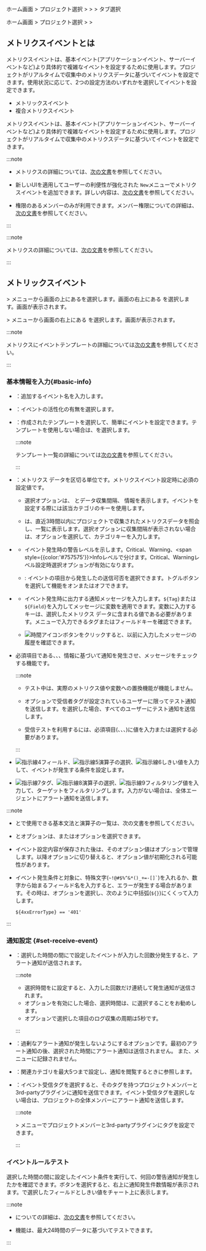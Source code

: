 <Xclude product="npm">

ホーム画面 &gt; プロジェクト選択 &gt; <Cmdname sid="event_statistic" className="uitext" /> &gt; <Cmdname sid="event_setting" className="uitext" /> &gt; <Cmdname sid="metrics" className="uitext" />タブ選択

</Xclude>

<InDoc product="npm">

ホーム画面 &gt; プロジェクト選択 &gt; <Cmdname sid="event_statistic" className="uitext" /> &gt; <Cmdname sid="event_setting" className="uitext" />

</InDoc>

## メトリクスイベントとは

<Xclude product='npm'>

メトリクスイベントは、基本イベント(アプリケーションイベント、サーバーイベントなど)より具体的で複雑なイベントを設定するために使用します。プロジェクトがリアルタイムで収集中のメトリクスデータに基づいてイベントを設定できます。使用状況に応じて、2つの設定方法のいずれかを選択してイベントを設定できます。

- メトリックスイベント
- 複合メトリクスイベント

</Xclude>

<InDoc product='npm'>

メトリクスイベントは、基本イベント(アプリケーションイベント、サーバーイベントなど)より具体的で複雑なイベントを設定するために使用します。プロジェクトがリアルタイムで収集中のメトリクスデータに基づいてイベントを設定できます。

</InDoc>

<Xclude product="amazon-cloudwatch,amazon-ecs,azure,ncloud,oracle-cloud">

:::note

- メトリクスの詳細については、[次の文書](metrics-intro)を参照してください。

- 新しいUIを適用してユーザーの利便性が強化された<Cmdname sid="side_eventSetting" className="uitext" /> <code class="newfunc">New</code>メニューでメトリクスイベントを追加できます。詳しい内容は、[次の文書](metric-warning-notice-new)を参照してください。

- <Cmdname sid="sms_alert_settings" className="b500" />権限のあるメンバーのみが利用できます。メンバー権限についての詳細は、[次の文書](../project/project-structure#project-auth)を参照してください。

:::

</Xclude>

<InDoc product="amazon-cloudwatch,amazon-ecs,azure,ncloud,oracle-cloud">

:::note

メトリクスの詳細については、[次の文書](metrics-intro)を参照してください。

:::

</InDoc>

## メトリックスイベント

<Xclude product="npm">

<Cmdname sid="event_statistic" className="uitext" /> &gt; <Cmdname sid="event_setting" className="uitext" />メニューから画面の上にある<Cmdname sid="metrics" className="uitext" />を選択します。画面の右上にある <Cmdname sid="add_notification" className="uitext" />を選択します。<Cmdname sid="metrics_event" className="uitext" />画面が表示されます。

</Xclude>

<InDoc product="npm">

<Cmdname sid="event_statistic" className="uitext" /> &gt; <Cmdname sid="event_setting" className="uitext" />メニューから画面の右上にある <Cmdname sid="add_notification" className="uitext" />を選択します。<Cmdname sid="metrics_event" className="uitext" />画面が表示されます。

</InDoc>

<ImgLang img='set-events-metrics.png' desc='メトリクスイベント' />

<InDoc product='kubernetes'>

:::note

メトリクスにイベントテンプレートの詳細については[次の文書](#template)を参照してください。

:::

</InDoc>

### 基本情報を入力{#basic-info}

- <Cmdname sid="event_name" className="uitext" />：追加するイベント名を入力します。

- <Cmdname sid="enable_events" className="uitext" />：イベントの活性化の有無を選択します。

- <Cmdname sid="template" className="uitext" />：作成されたテンプレートを選択して、簡単にイベントを設定できます。テンプレートを使用しない場合は、<Cmdname sid="metrics_option_disabled" className="uitext" />を選択します。

  <InDoc product='java,php,nodejs,python,golang,dotnet,postgresql,browser,npm'>

  :::note

  テンプレート一覧の詳細については[次の文書](#template)を参照してください。

  :::

  </InDoc>

- <Cmdname sid="category" className="uitext" />：メトリクス データを区切る単位です。メトリクスイベント設定時に必須の設定値です。

  <ImgLang img='set-event-select-category.png' desc='メトリクスイベント - カテゴリ' />

  - <Cmdname sid="category" className="uitext" />選択オプションは、<LinkImage img="number-01.png" className="ico" /> <Cmdname sid="name" className="uitext" />と<LinkImage img="number-02.png" className="ico" />データ収集間隔、<LinkImage img="number-03.png" className="ico" /> <Cmdname sid="key" className="uitext" />情報を表示します。イベントを設定する際には該当カテゴリのキーを使用します。

  - <Cmdname sid="category" className="uitext" />は、直近3時間以内にプロジェクトで収集されたメトリクスデータを照会し、一覧に表示します。<Cmdname sid="category" className="uitext" />選択オプションに収集間隔が表示されない場合は、<Cmdname sid="enter_category_self" className="uitext" />オプションを選択して、カテゴリキーを入力します。

- <Cmdname sid="level" className="uitext" />

  - イベント発生時の警告レベルを示します。<span class='vslow'>Critical</span>、<span class='slow'>Warning</span>、<span style={{color:'#757575'}}>Info</span>レベルで分けます。<span class='vslow'>Critical</span>、<span class='slow'>Warning</span>レベル設定時<Cmdname sid="CNT08320" className="uitext" />選択オプションが有効になります。

  - <Cmdname sid="CNT08320" className="uitext" /><ScrollToLink anchor='scrollTo-resolve-event' />: イベントの項目から発生した<Cmdname sid="CNT08320" className="uitext" />の送信可否を選択できます。トグルボタンを選択して機能をオンまたはオフできます。

- <Cmdname sid="message" className="uitext" />

  - イベント発生時に出力する通知メッセージを入力します。<code>&#36;&#123;Tag&#125;</code>または<code>&#36;&#123;Field&#125;</code>を入力してメッセージに変数を適用できます。変数に入力するキーは、選択したメトリクス データ<Cmdname sid="category" className="uitext" />に含まれる値である必要があります。<Cmdname sid="tag_count" className="uitext" />メニューで入力できるタグまたはフィールドキーを確認できます。

    <ImgLang img='event-config-message-example.png' desc='Message example' />

  - ![時間アイコン](/img/ico-timing.svg)ボタンをクリックすると、以前に入力したメッセージの履歴を確認できます。

- <Cmdname sid="alert_test" className="uitext" />

  必須項目である<Cmdname sid="event_name" className="uitext" />、<Cmdname sid="category" className="uitext" />、<Cmdname sid="level" className="uitext" />、<Cmdname sid="message" className="uitext" />情報に基づいて通知を発生させ、メッセージをチェックする機能です。

  :::note

  - テスト中は、実際のメトリクス値や変数への置換機能が機能しません。 

  - <Cmdname sid="TTL07415" className="uitext" />オプションで受信者タグが設定されているユーザーに限ってテスト通知を送信します。<Cmdname sid="ITM07419" className="uitext" />を選択した場合、すべてのユーザーにテスト通知を送信します。

  - 受信テストを利用するには、必須項目(<Cmdname sid="event_name" className="uitext" />、<Cmdname sid="category" className="uitext" />、<Cmdname sid="level" className="uitext" />、<Cmdname sid="message" className="uitext" />)に値を入力または選択する必要があります。

  :::

- <Cmdname sid="metrics_event_rules" className="uitext" /> <ScrollToLink anchor='eventcondition' />

  <ImgLang img='set-event-condition.png' desc='イベント発生条件' />

  ![指示線4](/img/number-04.png)フィールド、![指示線5](/img/number-05.png)演算子の選択、![指示線6](/img/number-06.png)しきい値を入力して、イベントが発生する条件を設定します。

- <Cmdname sid="alert_object_filtering" className="uitext" />

  <ImgLang img='set-event-filtering.png' desc='アラート通知対象のフィルタリング' />

  ![指示線7](/img/number-07.png)タグ、![指示線8](/img/number-08.png)演算子の選択、![指示線9](/img/number-09.png)フィルタリング値を入力して、ターゲットをフィルタリングします。入力がない場合は、全体エージェントにアラート通知を送信します。

:::note

- <Cmdname sid="metrics_event_rules" className="uitext" />と<Cmdname sid="alert_object_filtering" className="uitext" />で使用できる基本文法と演算子の一覧は、<Link to="#condition-guide">次の文書</Link>を参照してください。

- <Cmdname sid="metrics_event_rules" className="uitext" />と<Cmdname sid="alert_object_filtering" className="uitext" />オプションは、<Cmdname sid="metrics_rule_select" className="uitext" />または<Cmdname sid="metrics_rule_direct" className="uitext" />オプションを選択できます。

- イベント設定内容が保存された後は、そのオプション値は<Cmdname sid="metrics_rule_direct" className="uitext" />オプションで管理します。以降<Cmdname sid="metrics_rule_select" className="uitext" />オプションに切り替えると、オプション値が初期化される可能性があります。

- イベント発生条件と対象に、特殊文字(<code>~!@#$%^&\*()_+=-[]\`</code>)を入れるか、数字から始まるフィールド名を入力すると、エラーが発生する場合があります。その時は、<Cmdname sid="metrics_rule_direct" className="uitext" />オプションを選択し、次のように中括弧(<code>\$\{\}</code>)にくくって入力します。

  ```text
  ${4xxErrorType} == '401'
  ```

:::

### 通知設定 {#set-receive-event}

<ImgLang img='set-event-receive.png' desc='イベント受信設定' />

- <Cmdname sid="number_of_event" className="uitext" />：選択した時間の間に<Cmdname sid="metrics_event_rules" className="uitext" />で設定したイベントが入力した回数分発生すると、アラート通知が送信されます。

  :::note

  - 選択時間を<Cmdname sid="metrics_option_disabled" className="uitext" />に設定すると、入力した回数だけ連続して発生通知が送信されます。
  - <Cmdname sid="CNT08320" className="uitext" />オプションを有効にした場合、選択時間は、<Cmdname sid="metrics_option_disabled" className="uitext" />に選択することをお勧めします。
  - <Cmdname sid="category" className="uitext" />オプションで選択した項目のログ収集の周期は5秒です。

  :::

- <Cmdname sid="event_pause" className="uitext" /><ScrollToLink anchor='scrollTo-event-pause' />：過剰なアラート通知が発生しないようにするオプションです。最初のアラート通知の後、選択された時間にアラート通知は送信されません。 また、<Cmdname sid="event_history" className="uitext" />メニューに記録されません。

- <Cmdname sid="related_category" className="uitext" />：関連カテゴリを最大5つまで設定し、通知を閲覧するときに参照します。

- <Cmdname sid="event_tag" className="uitext" />：イベント受信タグを選択すると、そのタグを持つプロジェクトメンバーと3rd-partyプラグインに通知を送信できます。イベント受信タグを選択しない場合は、プロジェクトの全体メンバーにアラート通知を送信します。

  :::note

  <Cmdname sid="event_statistic" className="uitext" /> &gt; <Cmdname sid="event_receive_configuration" className="uitext" />メニューでプロジェクトメンバーと3rd-partyプラグインにタグを設定できます。

  :::

### イベントルールテスト

<ImgLang img='set-event-test.png' desc='アラート通知テスト' />

選択した時間の間に設定したイベント条件を実行して、何回の警告通知が発生したかを確認できます。<Cmdname sid="run" className="uitext" />ボタンを選択すると、右上に通知発生件数情報が表示されます。<Cmdname sid="metrics_event_rules" className="uitext" />で選択したフィールドとしきい値をチャート上に表示します。

:::note

- <Cmdname sid="metrics_event_rules" className="uitext" />についての詳細は、[次の文書](#eventcondition)を参照してください。

- <Cmdname sid="event_simulation_title" className="uitext" />機能は、最大24時間のデータに基づいてテストできます。

:::
